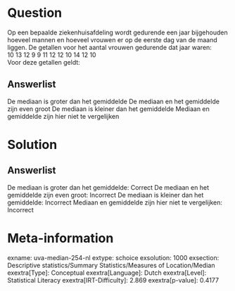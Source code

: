 Question
========

Op een bepaalde ziekenhuisafdeling wordt gedurende een jaar bijgehouden
hoeveel mannen en hoeveel vrouwen er op de eerste dag van de maand
liggen. De getallen voor het aantal vrouwen gedurende dat jaar waren:\
10 13 12 9 9 11 12 12 10 14 12 10\
Voor deze getallen geldt:

Answerlist
----------

De mediaan is groter dan het gemiddelde
De mediaan en het gemiddelde zijn even groot
De mediaan is kleiner dan het gemiddelde
Mediaan en gemiddelde zijn hier niet te vergelijken

Solution
========

Answerlist
----------

De mediaan is groter dan het gemiddelde: Correct
De mediaan en het gemiddelde zijn even groot: Incorrect
De mediaan is kleiner dan het gemiddelde: Incorrect
Mediaan en gemiddelde zijn hier niet te vergelijken: Incorrect

Meta-information
================
exname: uva-median-254-nl
extype: schoice
exsolution: 1000
exsection: Descriptive statistics/Summary Statistics/Measures of Location/Median
exextra[Type]: Conceptual
exextra[Language]: Dutch
exextra[Level]: Statistical Literacy
exextra[IRT-Difficulty]: 2.869
exextra[p-value]: 0.4177
